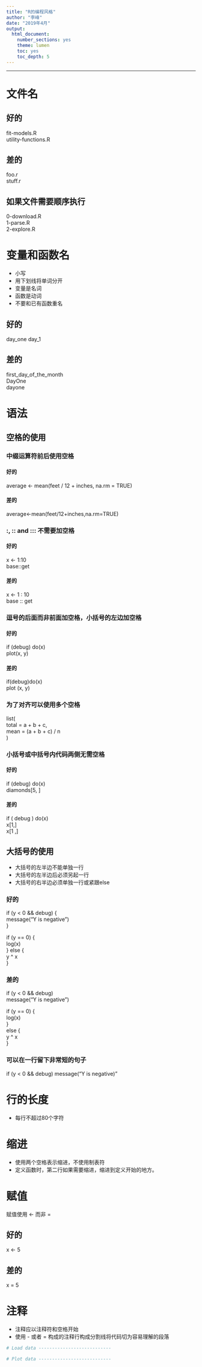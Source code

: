 ```yaml
---
title: "R的编程风格"
author: "李峰"
date: "2019年4月"
output:
  html_document: 
    number_sections: yes
    theme: lumen
    toc: yes
    toc_depth: 5
---
```



---


# 文件名



## 好的

fit-models.R   
utility-functions.R   

## 差的

foo.r   
stuff.r   


## 如果文件需要顺序执行

0-download.R   
1-parse.R   
2-explore.R   




# 变量和函数名

+ 小写
+ 用下划线将单词分开
+ 变量是名词
+ 函数是动词
+ 不要和已有函数重名


## 好的

day_one
day_1


## 差的

first_day_of_the_month   
DayOne   
dayone   



# 语法


## 空格的使用

### 中缀运算符前后使用空格

#### 好的

average <- mean(feet / 12 + inches, na.rm = TRUE)   

#### 差的

average<-mean(feet/12+inches,na.rm=TRUE)   



### :, :: and ::: 不需要加空格

#### 好的
x <- 1:10   
base::get   

#### 差的
x <- 1 : 10   
base :: get   



### 逗号的后面而非前面加空格，小括号的左边加空格

#### 好的

if (debug) do(x)   
plot(x, y)   

#### 差的

if(debug)do(x)   
plot (x, y)   


### 为了对齐可以使用多个空格


list(   
  total = a + b + c,    
  mean  = (a + b + c) / n   
)   


### 小括号或中括号内代码两侧无需空格


#### 好的

if (debug) do(x)   
diamonds[5, ]   


#### 差的


if ( debug ) do(x)     
x[1,]      
x[1 ,]     



## 大括号的使用

+ 大括号的左半边不能单独一行
+ 大括号的左半边后必须另起一行
+ 大括号的右半边必须单独一行或紧跟else


### 好的


if (y < 0 && debug) {   
  message("Y is negative")   
}   
   
if (y == 0) {   
  log(x)   
} else {   
  y ^ x   
}   


### 差的


if (y < 0 && debug)   
message("Y is negative")   

if (y == 0) {   
  log(x)   
}    
else {   
  y ^ x   
}   


### 可以在一行留下非常短的句子


if (y < 0 && debug) message("Y is negative)"


# 行的长度

+ 每行不超过80个字符


# 缩进

+ 使用两个空格表示缩进，不使用制表符
+ 定义函数时，第二行如果需要缩进，缩进到定义开始的地方。


# 赋值

赋值使用 <- 而非 =


## 好的

x <- 5

## 差的

x = 5




# 注释


+ 注释应以注释符和空格开始
+ 使用 - 或者 = 构成的注释行构成分割线将代码切为容易理解的段落


```r
# Load data ---------------------------

# Plot data ---------------------------
```







   



















